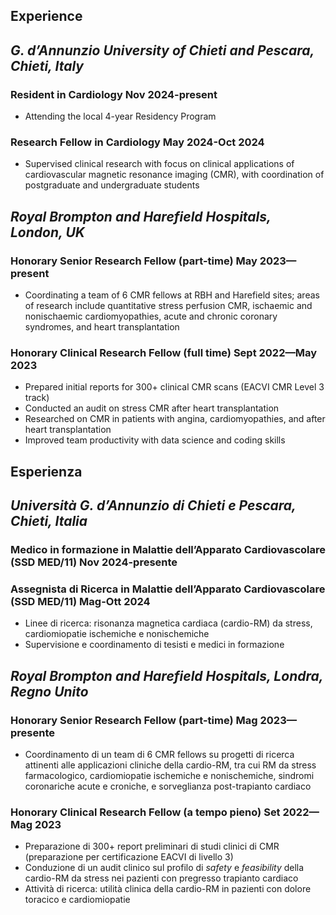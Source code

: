 ::: {.content-visible when-profile="english"}
# Experience

## *G. d’Annunzio University of Chieti and Pescara, Chieti, Italy*

### Resident in Cardiology \hfill Nov 2024-present
  - Attending the local 4-year Residency Program

### Research Fellow in Cardiology \hfill May 2024-Oct 2024
  - Supervised clinical research with focus on clinical applications of cardiovascular magnetic resonance imaging (CMR), with coordination of postgraduate and undergraduate students

## *Royal Brompton and Harefield Hospitals, London, UK* 

### Honorary Senior Research Fellow (part-time) \hfill May 2023—present
   - Coordinating a team of 6 CMR fellows at RBH and Harefield sites; areas of research include quantitative stress perfusion CMR, ischaemic and nonischaemic cardiomyopathies, acute and chronic coronary syndromes, and heart transplantation

### Honorary Clinical Research Fellow (full time) \hfill Sept 2022—May 2023
  - Prepared initial reports for 300+ clinical CMR scans (EACVI CMR Level 3 track)
  - Conducted an audit on stress CMR after heart transplantation
  - Researched on CMR in patients with angina, cardiomyopathies, and after heart transplantation
  - Improved team productivity with data science and coding skills

:::

::: {.content-visible when-profile="italian"}
# Esperienza

## *Università G. d’Annunzio di Chieti e Pescara, Chieti, Italia* 

### Medico in formazione in Malattie dell'Apparato Cardiovascolare (SSD MED/11) \hfill Nov 2024-presente

### Assegnista di Ricerca in Malattie dell'Apparato Cardiovascolare (SSD MED/11) \hfill Mag-Ott 2024
  - Linee di ricerca: risonanza magnetica cardiaca (cardio-RM) da stress, cardiomiopatie ischemiche e nonischemiche
  - Supervisione e coordinamento di tesisti e medici in formazione

## *Royal Brompton and Harefield Hospitals, Londra, Regno Unito* 

### Honorary Senior Research Fellow (part-time) \hfill Mag 2023—presente
   - Coordinamento di un team di 6 CMR fellows su progetti di ricerca attinenti alle applicazioni cliniche della cardio-RM, tra cui RM da stress farmacologico, cardiomiopatie ischemiche e nonischemiche, sindromi coronariche acute e croniche, e sorveglianza post-trapianto cardiaco

### Honorary Clinical Research Fellow (a tempo pieno) \hfill Set 2022—Mag 2023
  - Preparazione di 300+ report preliminari di studi clinici di CMR (preparazione per certificazione EACVI di livello 3)
  - Conduzione di un audit clinico sul profilo di *safety* e *feasibility* della  cardio-RM da stress nei pazienti con pregresso trapianto cardiaco
  - Attività di ricerca: utilità clinica della cardio-RM in pazienti con dolore toracico e cardiomiopatie

:::